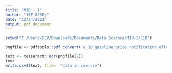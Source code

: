 ---
title: "MID - I"
author: "16F-8286;"
date: "12/24/2021"
output: pdf_document
---


```{r MID-I}

setwd("C:/Users/DEV/Downloads/Documents/Data Science/MID-I/E10")

pngfile <- pdftools::pdf_convert('e_10_gasoline_price_notification_effective_dated_april_01_2017.pdf', dpi = 600)

text <- tesseract::ocr(pngfile[2])
text
write.csv2(text, file=  "data in csv.csv")

```

